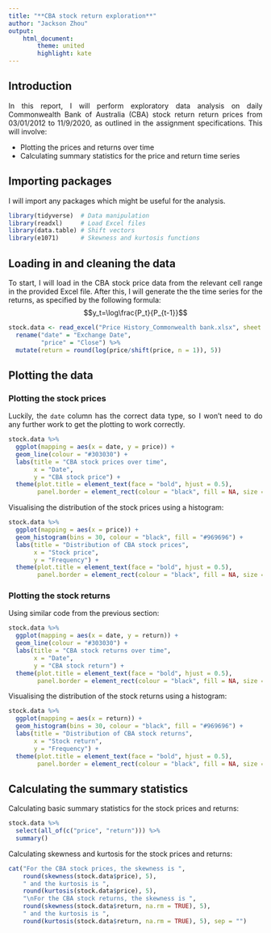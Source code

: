 ```yaml
---
title: "**CBA stock return exploration**"
author: "Jackson Zhou"
output:
    html_document:
        theme: united
        highlight: kate
---
```


<style>
body {text-align: justify}
</style>

## Introduction

In this report, I will perform exploratory data analysis on daily Commonwealth Bank of Australia (CBA) stock return return prices from 03/01/2012 to 11/9/2020, as outlined in the assignment specifications.
This will involve:

- Plotting the prices and returns over time
- Calculating summary statistics for the price and return time series

## Importing packages

I will import any packages which might be useful for the analysis.

```r
library(tidyverse)  # Data manipulation
library(readxl)     # Load Excel files
library(data.table) # Shift vectors
library(e1071)      # Skewness and kurtosis functions
```

## Loading in and cleaning the data

To start, I will load in the CBA stock price data from the relevant cell range in the provided Excel file.
After this, I will generate the the time series for the returns, as specified by the following formula:
$$y_t=\log\frac{P_t}{P_{t-1}}$$

```r
stock.data <- read_excel("Price History_Commonwealth bank.xlsx", sheet = "Sheet 1", range = "A12:B2210") %>% 
  rename("date" = "Exchange Date",
         "price" = "Close") %>% 
  mutate(return = round(log(price/shift(price, n = 1)), 5))
```

## Plotting the data

### Plotting the stock prices

Luckily, the `date` column has the correct data type, so I won't need to do any further work to get the plotting to work correctly.

```r
stock.data %>% 
  ggplot(mapping = aes(x = date, y = price)) +
  geom_line(colour = "#303030") +
  labs(title = "CBA stock prices over time",
       x = "Date",
       y = "CBA stock price") +
  theme(plot.title = element_text(face = "bold", hjust = 0.5),
        panel.border = element_rect(colour = "black", fill = NA, size = 1))
```

Visualising the distribution of the stock prices using a histogram:

```r
stock.data %>% 
  ggplot(mapping = aes(x = price)) +
  geom_histogram(bins = 30, colour = "black", fill = "#969696") +
  labs(title = "Distribution of CBA stock prices",
       x = "Stock price",
       y = "Frequency") +
  theme(plot.title = element_text(face = "bold", hjust = 0.5),
        panel.border = element_rect(colour = "black", fill = NA, size = 1))
```


### Plotting the stock returns

Using similar code from the previous section:

```r
stock.data %>% 
  ggplot(mapping = aes(x = date, y = return)) +
  geom_line(colour = "#303030") +
  labs(title = "CBA stock returns over time",
       x = "Date",
       y = "CBA stock return") +
  theme(plot.title = element_text(face = "bold", hjust = 0.5),
        panel.border = element_rect(colour = "black", fill = NA, size = 1))
```

Visualising the distribution of the stock returns using a histogram:

```r
stock.data %>% 
  ggplot(mapping = aes(x = return)) +
  geom_histogram(bins = 30, colour = "black", fill = "#969696") +
  labs(title = "Distribution of CBA stock returns",
       x = "Stock return",
       y = "Frequency") +
  theme(plot.title = element_text(face = "bold", hjust = 0.5),
        panel.border = element_rect(colour = "black", fill = NA, size = 1))
```

## Calculating the summary statistics

Calculating basic summary statistics for the stock prices and returns:

```r
stock.data %>% 
  select(all_of(c("price", "return"))) %>% 
  summary()
```

Calculating skewness and kurtosis for the stock prices and returns:

```r
cat("For the CBA stock prices, the skewness is ", 
    round(skewness(stock.data$price), 5), 
    " and the kurtosis is ",
    round(kurtosis(stock.data$price), 5), 
    "\nFor the CBA stock returns, the skewness is ", 
    round(skewness(stock.data$return, na.rm = TRUE), 5), 
    " and the kurtosis is ",
    round(kurtosis(stock.data$return, na.rm = TRUE), 5), sep = "")
```

